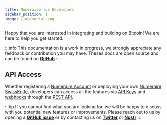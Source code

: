 ```yaml
---
title: Numeraire for Developers
sidebar_position: 1
image: /img/social.png
---
```


Happy that you are interested in integrating and building on Bitcoin! We are here to help you get started.

:::info
This documentation is a work in progress, we strongly appreciate any feedback or contribution you may have. Theses docs are open source and can be found on [**GitHub**](https://github.com/bitcoin-numeraire/doc)
:::

## API Access

Whether registering a [Numeraire Account](account/index.mdx) or deploying your own [Numeraire SwissKnife](swissknife/index.mdx), developers can access all the features via [API Keys](developers/api-keys.mdx) and [webhooks](developers/webhooks.mdx) through the [REST API](https://api.numeraire.tech/docs).

:::tip
If you cannot find what you are looking for, we will be happy to discuss with you potential new features or improvements. Please reach out to us by opening a [**GitHub issue**](https://github.com/swissknife/issues) or by contacting us on [**Twitter**](http://x.com/NumeraireBTC) or [**Nostr**](https://nostr.com/npub1m8pwckdf3n5lyd2m463ad3u4kk98qmwfs9s7hrmj6knd07frenlsfr0uje)
:::